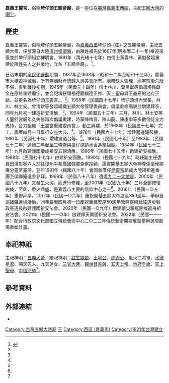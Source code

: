 {{東亞廟宇
| name = 嘉義埤仔頭王靈宮五顯帝廟
| img =
| img_capt = 
| image_width = 270px
| location = {{ROC-TWN}}<br/>[[嘉義市|嘉義市]][[西區_(嘉義市)|西區]]向榮街255號
| god =五顯大帝
| type = 
| struct = 
| open_year = 1891年（清朝[[光緒|光緒]]17年）肇建
| cere_date = 農曆9月28日（五顯大帝聖誕）
|}}

'''嘉義王靈宮'''，俗稱'''埤仔頭五顯帝廟'''，是一座位在[[台灣|臺灣]][[嘉義市|嘉義市]][[西區_(嘉義市)|西區]]，主祀[[五顯大帝|五顯大帝]]的[[廟宇|廟宇]]。

== 歷史 ==
嘉義王靈宮，俗稱埤仔頭五顯帝廟，為[[嘉義西堡|嘉義西堡]]埤仔頭-{庄}-之五顯帝廟，主祀五顯大帝，係發源自大陸[[漳州|漳州]][[侯卿庵|侯卿庵]]，由陳姓祖先於1667年(明永曆二十一年)奉迎來臺並於埤仔頭組立神明會，1891年（清光緒十七年）由信士黃貴林、黃魁發起重建於陳姓先人之共業地，立名「五顯帝廟」{{R|嘉義市志宗教禮俗志|page1=92—93}}、<ref name="王靈宮文化資源">{{cite web | language = zh-tw | url = http://crgis.rchss.sinica.edu.tw/temples/ChiayiCity/west/2002003-WLGWXDM | title = 王靈宮五顯帝廟-文化資源地理資訊系統 | publisher = 中央研究院人社中心地理資訊科學研究專題中心 | date = 2012-10-24 | accessdate = 2020-11-15 | archiveurl = https://web.archive.org/web/20201001203253/http://crgis.rchss.sinica.edu.tw/temples/ChiayiCity/west/2002003-WLGWXDM | archivedate = 2020-10-01 | deadurl = no }}</ref>。

日治末期的[[皇民化運動|皇民化運動]]期間，1937年至1938年（昭和十二年至昭和十三年），嘉義市大舉毀神滅廟，所有寺廟財產統歸入濟美會所有，廟務缺人管理，廟宇前後荒廢不堪，直到戰後初期，1945年（民國三十四年）信士林川、葉臭獻等倡議境民獻金在原址重建廟宇，並合祀埤仔頭福德廟福德正神、天上聖母與王爺廟的池府王爺。並更名為埤仔頭王靈宮。{{R|嘉義市志宗教禮俗志|page1=93}}、<ref name="王靈宮文化資源"/>。1958年（民國四十七年）埤仔頭境內里長，林川、林士安、曾清欽等發起組織五顯大帝管理委員會，倡議重修廟貌並增建拜亭，同年九月初一建造祈安清醮{{R|嘉義市志宗教禮俗志|page1=93}}、<ref name="王靈宮文化資源"/>。1964年（民國五十三年）三月，林川、林士安等人鑒於宮廟年久失修再次倡議重建，時蒙陳梅官、陳山龍、陳庚申等多數信徒全力支持，合力組織「王靈宮重建委員會」，動工興建，於1968年（民國五十七年）完工，農曆四月一日舉行安座大典{{R|嘉義市志宗教禮俗志|page1=93}}、<ref name="王靈宮文化資源"/>。1978年（民國六十七年）增建兩邊鐘鼓樓，1981年（民國七十年）增建宣道台等{{R|嘉義市志宗教禮俗志|page1=93}}、<ref name="王靈宮文化資源"/>。1981年（民國七十年）至1983年（民國七十二年）連續三年起至三條崙與臺仔挖請水香遙祭祖廟。1984年（民國七十三年）九月啟建護國慶成祈安五朝清醮。1986年（民國七十五年）啟建祈安福醮。1988年（民國七十七年）啟建祈安圓醮。1990年（民國七十九年）時任副主任委員田漢彰等六人前往漳州平和縣國強鄉查察探親，證實開基五顯大帝神尊係至侯卿庵分靈至臺灣，翌年1991年（民國八十年）會同新厝仔[[炳靈宮|炳靈宮]]組成大陸謁祖進香團至侯卿庵進香參拜。1999年（民國八十八年）遭逢[[九二一大地震|九二一大地震]]，2000年（民國八十九年）又發生火災，而進行修建，至2001年（民國九十年）三月全部修復完成，至此，香火鼎盛，是嘉義市主要的信仰中心之一<ref name="王靈宮文化資源"/>。2016年（民國一○五年）重修拜亭。2017年（民國一○六年）慶祝開基五顯大帝渡臺350週年，舉辦首巡諸羅遶境活動。同年農曆四月初一日慶祝重建安座50週年敦聘臺南延陵道壇吳政憲道長啟建護國祈安法會。2020年（民國一○九年）啟建禳災驅瘟除疫遣舟祈安法會。2021年（民國一一○年）啟建順天興國祈安法會。2022年（民國一一一年）配合行政院文化部國立傳統藝術中心二○二二年傳統藝術開枝散葉舉辦民間劇場重塑計畫。

== 奉祀神祇 ==
主祀神明：[[五顯大帝|五顯大帝]]，陪祀神明：[[註生娘娘|註生娘娘]]、[[土地公|土地公]]、[[虎爺|虎爺公]]、風火二將軍、[[水德星君|水德星君]]、開天先人、九天蓮女、[[三官大帝|三官大帝]]、[[觀世音菩薩|觀世音菩薩]]、[[玄天上帝|玄天上帝]]、[[池府千歲|池府千歲]]、[[天上聖母|天上聖母]]、[[中壇元帥|中壇元帥]]<ref name="王靈宮文化資源"/>。

== 參考資料 ==
<div class="references-small">
{{reflist|1|refs=<!--
請依來源形式編排，方便後來編者copy Cite模板 --><!--
論文 -->
<ref name="嘉義市志宗教禮俗志">{{Cite book|editor=顏尚文|title=《嘉義市志·卷十·宗教禮俗志》|publisher=嘉義市政府|language=zh-tw|isbn=9570188065|location=嘉義市|date=2002年11月}}</ref>

}}
</div>

== 外部連結 ==
* {{Facebook|wuxianditemple|嘉義王靈宮五顯帝廟}}

[[Category:台灣五顯大帝廟|Category:台灣五顯大帝廟]]
[[Category:嘉義市廟宇|王]]
[[Category:西區_(嘉義市)|Category:西區 (嘉義市)]]
[[Category:1921年台灣建立|Category:1921年台灣建立]]
